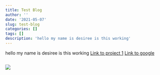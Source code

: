 ```yaml
---
title: Test Blog
author: ''
date: '2021-05-07'
slug: test-blog
categories: []
tags: []
description: 'hello my name is desiree is this working'
---
```


hello my name is desiree is this working
[Link to project 1](/project/project1/) 
[Link to google](https://www.google.com)

```R


```

![](/post/2021-05-07-test-blog_files/042021.Desiree.UTSenior.19.jpg)
